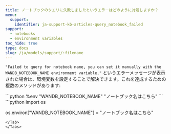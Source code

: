 ```yaml
---
title: ノートブックのクエリに失敗しましたというエラーはどのように対処しますか？
menu:
  support:
    identifier: ja-support-kb-articles-query_notebook_failed
support:
  - notebooks
  - environment variables
toc_hide: true
type: docs
slug: /ja/models/support/:filename
---
```

`"Failed to query for notebook name, you can set it manually with the WANDB_NOTEBOOK_NAME environment variable,"` というエラーメッセージが表示された場合は、環境変数を設定することで解決できます。これを達成するための複数のメソッドがあります:

<Tabs>
<Tab title="Notebook">
```python
%env "WANDB_NOTEBOOK_NAME" "ノートブック名はこちら"
```
</Tab>
<Tab title="Python">
```python
import os

os.environ["WANDB_NOTEBOOK_NAME"] = "ノートブック名はこちら"
```
</Tab>
</Tabs>